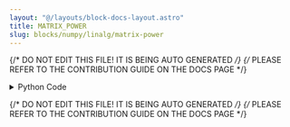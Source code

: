```yaml
---
layout: "@/layouts/block-docs-layout.astro"
title: MATRIX_POWER
slug: blocks/numpy/linalg/matrix-power
---
```


{/* DO NOT EDIT THIS FILE! IT IS BEING AUTO GENERATED */}
{/* PLEASE REFER TO THE CONTRIBUTION GUIDE ON THE DOCS PAGE */}


<PythonDocsDisplay docstring={docstring} />
<details>
<summary>Python Code</summary>

```python
from flojoy import flojoy, Matrix, Scalar
import numpy as np
from collections import namedtuple
from typing import Literal

import numpy.linalg


@flojoy
def MATRIX_POWER(
    default: Matrix,
    n: int = 2,
) -> Matrix | Scalar:
    """The MATRIX_POWER node is based on a numpy or scipy function.

    The description of that function is as follows:

        Raise a square matrix to the (integer) power 'n'.

        For positive integers 'n', the power is computed by repeated matrix squarings and matrix multiplications.

        If "n == 0", the identity matrix of the same shape as M is returned. If "n < 0", the inverse is computed and then raised to "abs(n)".

    Note: Stacks of object matrices are not currently supported.

    Parameters
    ----------
    a : (..., M, M) array_like
            Matrix to be "powered".
    n : int
            The exponent can be any integer or long integer, positive, negative, or zero.

    Returns
    -------
    DataContainer
        type 'ordered pair', 'scalar', or 'matrix'
    """

    result = numpy.linalg.matrix_power(
        a=default.m,
        n=n,
    )

    if isinstance(result, np.ndarray):
        result = Matrix(m=result)
    else:
        assert isinstance(
            result, np.number | float | int
        ), f"Expected np.number, float or int for result, got {type(result)}"
        result = Scalar(c=float(result))

    return result

```

[Find this Flojoy Block on GitHub](https://github.com/flojoy-ai/blocks/blob/main/blocks/NUMPY/LINALG/MATRIX_POWER/MATRIX_POWER.py)

</details>

{/* DO NOT EDIT THIS FILE! IT IS BEING AUTO GENERATED */}
{/* PLEASE REFER TO THE CONTRIBUTION GUIDE ON THE DOCS PAGE */}
